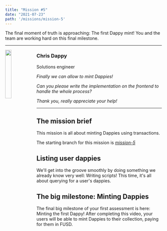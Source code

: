 ```yaml
---
title: "Mission #5"
date: "2021-07-23"
path: '/missions/mission-5'
---
```


The final moment of truth is approaching: The first Dappy mint! You and the team are working hard on this final milestone.

---

<img src="https://d1mtab9ltfdpua.cloudfront.net/images/Dappy10.png" width="20%" style="float: left;" />

### Chris Dappy

Solutions engineer

*Finally we can allow to mint Dappies!*

*Can you please write the implementation on the frontend to handle the whole process?*

*Thank you, really appreciate your help!*

---

## The mission brief

This mission is all about minting Dappies using transactions.

The starting branch for this mission is *[mission-5](https://github.com/bebner/crypto-dappy/tree/mission-5)*


## Listing user dappies

We'll get into the groove smoothly by doing something we already know very well: Writing scripts! This time, it's all about querying for a user's dappies.

<YoutubeEmbed embedId="oHhxIrX7y_M"/>

## The big milestone: Minting Dappies

The final big milestone of your first assessment is here: Minting the first Dappy! After completing this video, your users will be able to mint Dappies to their collection, paying for them in FUSD.

<YoutubeEmbed embedId="2zzaYQracQo"/>

